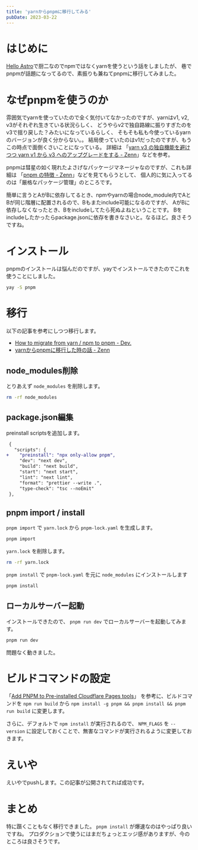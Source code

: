 ```yaml
---
title: 'yarnからpnpmに移行してみる'
pubDate: 2023-03-22
---
```


# はじめに

[Hello Astro](/2023/4c9a-6f93)で厨二なのでnpmではなくyarnを使うという話をしましたが、
巷でpnpmが話題になってるので、素振りも兼ねてpnpmに移行してみました。


# なぜpnpmを使うのか

雰囲気でyarnを使っていたので全く気付いてなかったのですが、yarnはv1, v2, v3がそれぞれ生きている状況らしく、
どうやらv2で独自路線に振りすぎたのをv3で揺り戻した？みたいになっているらしく、
そもそも私も今使っているyarnのバージョンが良く分からない。。
結局使っていたのはv1だったのですが、もうこの時点で面倒くさいことになっている。
詳細は 「[yarn v3 の独自機能を避けつつ yarn v1 から v3 へのアップグレードをする - Zenn](https://zenn.dev/mizchi/articles/yarn-v1-to-v3)」などを参考。

pnpmは彗星の如く現れたよさげなパッケージマネージャなのですが、これも詳細は 「[pnpm の特徴 - Zenn](https://zenn.dev/azukiazusa/articles/pnpm-feature)」などを見てもらうとして、
個人的に気に入ってるのは「厳格なパッケージ管理」のところです。

簡単に言うとAがBに依存してるとき、npmやyarnの場合node_module内でAとBが同じ階層に配置されるので、Bもまたinclude可能になるのですが、
AがBに依存しなくなったとき、Bをincludeしてたら死ぬよねということです。
Bをincludeしたかったらpackage.jsonに依存を書きなさいと。なるほど。良さそうですね。


# インストール

pnpmのインストールは悩んだのですが、yayでインストールできたのでこれを使うことにしました。

```bash
yay -S pnpm
```


# 移行

以下の記事を参考にしつつ移行します。

- [How to migrate from yarn / npm to pnpm - Dev.](https://dev.to/andreychernykh/yarn-npm-to-pnpm-migration-guide-2n04)
- [yarnからpnpmに移行した時の話 - Zenn](https://zenn.dev/mihorin1729/articles/8f4a966b01f93e)


## node_modules削除

とりあえず `node_modules` を削除します。

```bash
rm -rf node_modules
```


## package.json編集

preinstall scriptsを追加します。

```diff
 {
   "scripts": {
+    "preinstall": "npx only-allow pnpm",
     "dev": "next dev",
     "build": "next build",
     "start": "next start",
     "lint": "next lint",
     "format": "prettier --write .",
     "type-check": "tsc --noEmit"
 },
```


## pnpm import / install

`pnpm import` で `yarn.lock` から `pnpm-lock.yaml` を生成します。

```bash
pnpm import
```

`yarn.lock` を削除します。

```bash
rm -rf yarn.lock
```

`pnpm install` で `pnpm-lock.yaml` を元に `node_modules` にインストールします

```bash
pnpm install
```


## ローカルサーバー起動

インストールできたので、 `pnpm run dev` でローカルサーバーを起動してみます。

```bash
pnpm run dev
```

問題なく動きました。


# ビルドコマンドの設定

「[Add PNPM to Pre-installed Cloudflare Pages tools](https://community.cloudflare.com/t/add-pnpm-to-pre-installed-cloudflare-pages-tools/288514/4)」
を参考に、ビルドコマンドを `npm run build` から `npm install -g pnpm && pnpm install && pnpm run build` に変更します。

さらに、デフォルトで `npm install` が実行されるので、 `NPM_FLAGS` を `--version` に設定しておくことで、無害なコマンドが実行されるように変更しておきます。


# えいや

えいやでpushします。この記事が公開されてれば成功です。


# まとめ

特に躓くこともなく移行できました。 `pnpm install` が爆速なのはやっぱり良いですね。
プロダクションで使うにはまだちょっとエッジ感がありますが、今のところは良さそうです。
